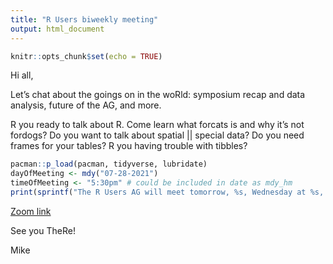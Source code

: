 ```yaml
---
title: "R Users biweekly meeting"
output: html_document
---
```


```r
knitr::opts_chunk$set(echo = TRUE)
```

Hi all,

Let's chat about the goings on in the woRld: symposium recap and data analysis, future of the AG, and more. 

R you ready to talk about R. Come learn what forcats is and why it's not fordogs? Do you want to talk about spatial || special data? Do you need frames for your tables? R you having trouble with tibbles? 

```r
pacman::p_load(pacman, tidyverse, lubridate)
dayOfMeeting <- mdy("07-28-2021")
timeOfMeeting <- "5:30pm" # could be included in date as mdy_hm
print(sprintf("The R Users AG will meet tomorrow, %s, Wednesday at %s, to talk about R.", dayOfMeeting, timeOfMeeting))
```

[Zoom link](https://nih.zoomgov.com/j/1611027635?pwd=aW1mWThqYkRoMjZhN1JUR2RVTTJEZz09)

See you TheRe!

Mike
